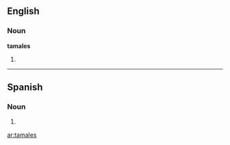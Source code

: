 ==English==
===Noun===
'''tamales'''
# {{plural of|[[tamale]]}}

----

==Spanish==

===Noun===
{{infl|es|noun form|g=m|g2=p}}

# {{plural of|[[]]|lang=Spanish|nocat=1}}

[[ar:tamales]]